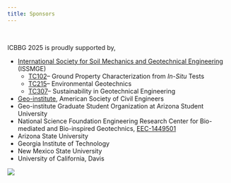 ```yaml
---
title: Sponsors
---
```


<br/>

ICBBG 2025 is proudly supported by,

* [International Society for Soil Mechanics and Geotechnical Engineering](https://www.issmge.org/) (ISSMGE)
  * [TC102](https://www.issmge.org/committees/technical-committees/fundamentals/in-situ-testing-)-- Ground Property Characterization from *In-Situ* Tests
  * [TC215](https://www.issmge.org/committees/technical-committees/applications/geo-environmental-)-- Environmental Geotechnics
  * [TC307](https://www.issmge.org/committees/technical-committees/impact-on-society/sustainability-)-- Sustainability in Geotechnical Engineering
* [Geo-institute](https://www.geoinstitute.org/), American Society of Civil Engineers
* Geo-institute Graduate Student Organization at Arizona Student University
* National Science Foundation Engineering Research Center for Bio-mediated and Bio-inspired Geotechnics, [EEC-1449501](https://www.nsf.gov/awardsearch/showAward?AWD_ID=1449501)
* Arizona State University
* Georgia Institute of Technology
* New Mexico State University
* University of California, Davis

![](./img/sponsors.svg)
